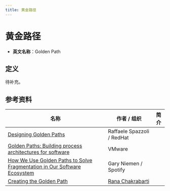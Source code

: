 ```yaml
---
title: 黄金路径
---
```


# 黄金路径

- **英文名称**：Golden Path

## 定义

待补充。

## 参考资料

| 名称                                                                                                                                                                                            | 作者 / 组织                                  | 简介 |
| ----------------------------------------------------------------------------------------------------------------------------------------------------------------------------------------------- | -------------------------------------------- | ---- |
| [Designing Golden Paths](https://cloud.redhat.com/blog/designing-golden-paths)                                                                                                                  | Raffaele Spazzoli / RedHat                   |      |
| [Golden Paths: Building process architectures for software](https://tanzu.vmware.com/golden-paths)                                                                                              | VMware                                       |      |
| [How We Use Golden Paths to Solve Fragmentation in Our Software Ecosystem](https://engineering.atspotify.com/2020/08/how-we-use-golden-paths-to-solve-fragmentation-in-our-software-ecosystem/) | Gary Niemen / Spotify                        |      |
| [Creating the Golden Path](https://medium.com/startup-by-design/goldenpath-156c1ff291ab)                                                                                                        | [Rana Chakrabarti](https://medium.com/@rana) |      |

